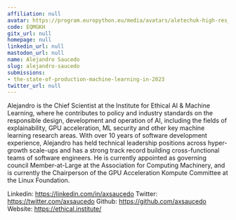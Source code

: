 ```yaml
---
affiliation: null
avatar: https://program.europython.eu/media/avatars/aletechuk-high-res_m9IQ6Nl.png
code: EQMGKH
gitx_url: null
homepage: null
linkedin_url: null
mastodon_url: null
name: Alejandro Saucedo
slug: alejandro-saucedo
submissions:
- the-state-of-production-machine-learning-in-2023
twitter_url: null
---
```


Alejandro is the Chief Scientist at the Institute for Ethical AI & Machine Learning, where he contributes to policy and industry standards on the responsible design, development and operation of AI, including the fields of explainability, GPU acceleration, ML security and other key machine learning research areas. With over 10 years of software development experience, Alejandro has held technical leadership positions across hyper-growth scale-ups and has a strong track record building cross-functional teams of software engineers. He is currently appointed as governing council Member-at-Large at the Association for Computing Machinery, and is currently the Chairperson of the GPU Acceleration Kompute Committee at the Linux Foundation.

Linkedin: https://linkedin.com/in/axsaucedo
Twitter: https://twitter.com/axsaucedo
Github: https://github.com/axsaucedo
Website: https://ethical.institute/
